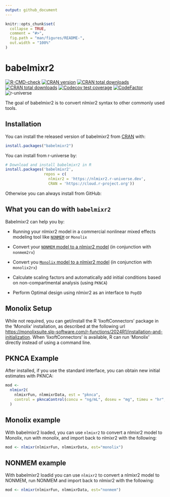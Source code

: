 ```yaml
---
output: github_document
---
```


<!-- README.md is generated from README.Rmd. Please edit that file -->

```r
knitr::opts_chunk$set(
  collapse = TRUE,
  comment = "#>",
  fig.path = "man/figures/README-",
  out.width = "100%"
)
```

# babelmixr2

<!-- badges: start -->
[![R-CMD-check](https://github.com/nlmixr2/babelmixr2/actions/workflows/R-CMD-check.yaml/badge.svg)](https://github.com/nlmixr2/babelmixr2/actions/workflows/R-CMD-check.yaml)
[![CRAN version](http://www.r-pkg.org/badges/version/babelmixr2)](https://cran.r-project.org/package=babelmixr2)
[![CRAN total downloads](https://cranlogs.r-pkg.org/badges/grand-total/babelmixr2)](https://cran.r-project.org/package=babelmixr2)
[![CRAN total downloads](https://cranlogs.r-pkg.org/badges/babelmixr2)](https://cran.r-project.org/package=babelmixr2)
[![Codecov test coverage](https://codecov.io/gh/nlmixr2/babelmixr2/branch/main/graph/badge.svg)](https://app.codecov.io/gh/nlmixr2/babelmixr2?branch=main)
[![CodeFactor](https://www.codefactor.io/repository/github/nlmixr2/babelmixr2/badge)](https://www.codefactor.io/repository/github/nlmixr2/babelmixr2)
![r-universe](https://nlmixr2.r-universe.dev/badges/babelmixr2)
<!-- badges: end -->

The goal of babelmixr2 is to convert nlmixr2 syntax to other commonly
used tools.

## Installation

You can install the released version of
babelmixr2 from [CRAN](https://CRAN.R-project.org) with:

``` r
install.packages("babelmixr2")
```

You can install from r-universe by:

``` r
# Download and install babelmixr2 in R
install.packages('babelmixr2',
                 repos = c(
                   nlmixr2 = 'https://nlmixr2.r-universe.dev',
                   CRAN = 'https://cloud.r-project.org'))
```

Otherwise you can always install from GitHub:

## What you can do with `babelmixr2`

Babelmixr2 can help you by:

 - Running your nlmixr2 model in a commercial nonlinear mixed effects
   modeling tool like [`NONMEM`](https://nlmixr2.github.io/babelmixr2/articles/running-nonmem.html) or `Monolix`

 - Convert your [`NONMEM` model to a nlmixr2
   model](https://nlmixr2.github.io/nonmem2rx/articles/convert-nlmixr2.html)
   (in conjunction with `nonmem2rx`)

 - Convert you [`Monolix` model to a nlmixr2
   model](https://nlmixr2.github.io/nonmem2rx/articles/convert-nlmixr2.html)
   (in conjunction with `monolix2rx`)

 - Calculate scaling factors and automatically add initial conditions
   based on non-compartmental analysis (using `PKNCA`)

 - Perform Optimal design using nlmixr2 as an interface to `PopED`

## Monolix Setup

While not required, you can get/install the R 'lixoftConnectors' package in the
'Monolix' installation, as described at the following url
<https://monolixsuite.slp-software.com/r-functions/2024R1/installation-and-initialization>. When
'lixoftConnectors' is available, R can run 'Monolix' directly instead of using a
command line.

## PKNCA Example

After installed, if you use the standard interface, you can obtain new
initial estimates with PKNCA:

```r
mod <-
  nlmixr2(
    nlmixrFun, nlmmixrData, est = "pknca",
    control = pkncaControl(concu = "ng/mL", doseu = "mg", timeu = "hr", volumeu = "L")
  )
```

##  Monolix example

With babelmixr2 loaded, you can use `nlmixr2` to convert a nlmixr2
model to Monolix, run with monolix, and import back to nlmixr2 with
the following:

```r
mod <- nlmixr(nlmixrFun, nlmmixrData, est="monolix")
```

## NONMEM example

With babelmixr2 loadid you can use `nlmixr2` to convert a nlmixr2
model to NONMEM, run NONMEM and import back to nlmixr2 with the
following:

```r
mod <- nlmixr(nlmixrFun, nlmmixrData, est="nonmem")
```
